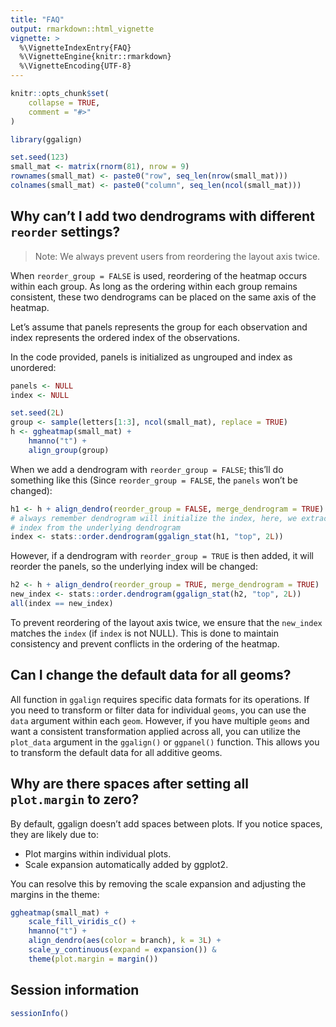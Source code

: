 ```yaml
---
title: "FAQ"
output: rmarkdown::html_vignette
vignette: >
  %\VignetteIndexEntry{FAQ}
  %\VignetteEngine{knitr::rmarkdown}
  %\VignetteEncoding{UTF-8}
---
```


```r
knitr::opts_chunk$set(
    collapse = TRUE,
    comment = "#>"
)
```

```r
library(ggalign)
```

```r
set.seed(123)
small_mat <- matrix(rnorm(81), nrow = 9)
rownames(small_mat) <- paste0("row", seq_len(nrow(small_mat)))
colnames(small_mat) <- paste0("column", seq_len(ncol(small_mat)))
```

## Why can't I add two dendrograms with different `reorder` settings?

> Note: We always prevent users from reordering the layout axis twice.

When `reorder_group = FALSE` is used, reordering of the heatmap occurs within
each group. As long as the ordering within each group remains consistent, these
two dendrograms can be placed on the same axis of the heatmap. 

Let's assume that panels represents the group for each observation and index
represents the ordered index of the observations. 

In the code provided, panels is initialized as ungrouped and index as unordered: 
```r
panels <- NULL
index <- NULL
```

```r
set.seed(2L)
group <- sample(letters[1:3], ncol(small_mat), replace = TRUE)
h <- ggheatmap(small_mat) +
    hmanno("t") +
    align_group(group)
```

When we add a dendrogram with `reorder_group = FALSE`; this'll do something
like this (Since `reorder_group = FALSE`, the `panels` won't be changed): 
```r
h1 <- h + align_dendro(reorder_group = FALSE, merge_dendrogram = TRUE)
# always remember dendrogram will initialize the index, here, we extract the
# index from the underlying dendrogram
index <- stats::order.dendrogram(ggalign_stat(h1, "top", 2L))
```

However, if a dendrogram with `reorder_group = TRUE` is then added, it will
reorder the panels, so the underlying index will be changed: 
```r
h2 <- h + align_dendro(reorder_group = TRUE, merge_dendrogram = TRUE)
new_index <- stats::order.dendrogram(ggalign_stat(h2, "top", 2L))
all(index == new_index)
```

To prevent reordering of the layout axis twice, we ensure that the `new_index`
matches the `index` (if `index` is not NULL). This is done to maintain
consistency and prevent conflicts in the ordering of the heatmap.

## Can I change the default data for all geoms?
All function in `ggalign` requires specific data formats for its operations. If
you need to transform or filter data for individual `geoms`, you can use the
`data` argument within each `geom`. However, if you have multiple `geoms` and
want a consistent transformation applied across all, you can utilize the
`plot_data` argument in the `ggalign()` or `ggpanel()` function. This allows you
to transform the default data for all additive geoms.

## Why are there spaces after setting all `plot.margin` to zero?
By default, ggalign doesn't add spaces between plots. If you notice spaces, they
are likely due to:

- Plot margins within individual plots.
- Scale expansion automatically added by ggplot2.

You can resolve this by removing the scale expansion and adjusting the margins
in the theme: 
```r
ggheatmap(small_mat) +
    scale_fill_viridis_c() +
    hmanno("t") +
    align_dendro(aes(color = branch), k = 3L) +
    scale_y_continuous(expand = expansion()) &
    theme(plot.margin = margin())
```

## Session information
```r
sessionInfo()
```
